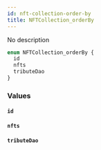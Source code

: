 ```yaml
---
id: nft-collection-order-by
title: NFTCollection_orderBy
---
```


No description

```graphql
enum NFTCollection_orderBy {
  id
  nfts
  tributeDao
}
```

### Values

#### `id`

#### `nfts`

#### `tributeDao`
